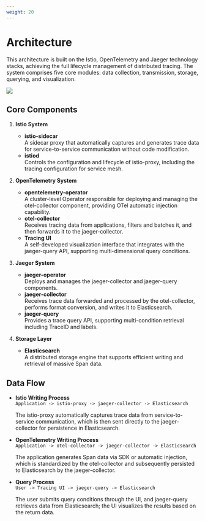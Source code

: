 ```yaml
---
weight: 20
---
```


# Architecture

This architecture is built on the Istio, OpenTelemetry and Jaeger technology stacks, achieving the full lifecycle management of distributed tracing. The system comprises five core modules: data collection, transmission, storage, querying, and visualization.

![](./assets/asm_tracing_architecture.drawio.png)

## Core Components

1. **Istio System**
   - **istio-sidecar**\
     A sidecar proxy that automatically captures and generates trace data for service-to-service communication without code modification.
   - **istiod**\
     Controls the configuration and lifecycle of istio-proxy, including the tracing configuration for service mesh.

2. **OpenTelemetry System**
   - **opentelemetry-operator**\
     A cluster-level Operator responsible for deploying and managing the otel-collector component, providing OTel automatic injection capability.
   - **otel-collector**\
     Receives tracing data from applications, filters and batches it, and then forwards it to the jaeger-collector.
   - **Tracing UI**\
     A self-developed visualization interface that integrates with the jaeger-query API, supporting multi-dimensional query conditions.

3. **Jaeger System**
   - **jaeger-operator**\
     Deploys and manages the jaeger-collector and jaeger-query components.
   - **jaeger-collector**\
     Receives trace data forwarded and processed by the otel-collector, performs format conversion, and writes it to Elasticsearch.
   - **jaeger-query**\
     Provides a trace query API, supporting multi-condition retrieval including TraceID and labels.

4. **Storage Layer**
   - **Elasticsearch**\
     A distributed storage engine that supports efficient writing and retrieval of massive Span data.

## Data Flow

- **Istio Writing Process**\
  `Application -> istio-proxy -> jaeger-collector -> Elasticsearch`

  The istio-proxy automatically captures trace data from service-to-service communication, which is then sent directly to the jaeger-collector for persistence in Elasticsearch.

- **OpenTelemetry Writing Process**\
  `Application -> otel-collector -> jaeger-collector -> Elasticsearch`

  The application generates Span data via SDK or automatic injection, which is standardized by the otel-collector and subsequently persisted to Elasticsearch by the jaeger-collector.

- **Query Process**\
  `User -> Tracing UI -> jaeger-query -> Elasticsearch`

  The user submits query conditions through the UI, and jaeger-query retrieves data from Elasticsearch; the UI visualizes the results based on the return data.